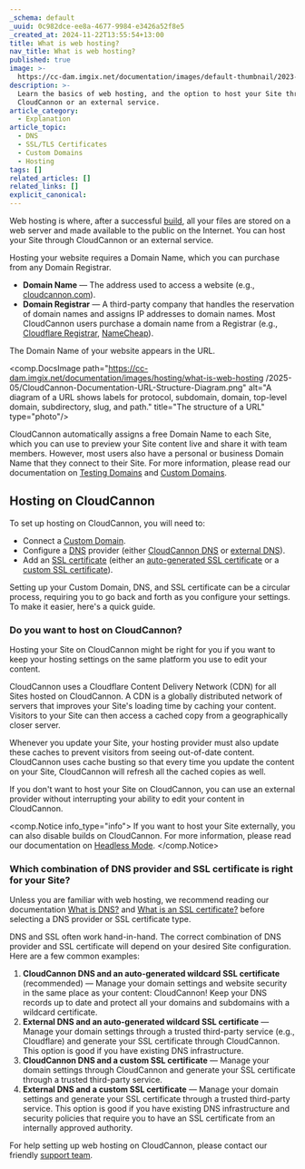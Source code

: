 ```yaml
---
_schema: default
_uuid: 0c982dce-ee8a-4677-9984-e3426a52f8e5
_created_at: 2024-11-22T13:55:54+13:00
title: What is web hosting?
nav_title: What is web hosting?
published: true
image: >-
  https://cc-dam.imgix.net/documentation/images/default-thumbnail/2023-Q4/CloudCannon-Documentation-Thumbnail.png
description: >-
  Learn the basics of web hosting, and the option to host your Site through
  CloudCannon or an external service.
article_category:
  - Explanation
article_topic:
  - DNS
  - SSL/TLS Certificates
  - Custom Domains
  - Hosting
tags: []
related_articles: []
related_links: []
explicit_canonical:
---
```

Web hosting is where, after a successful [build](/documentation/articles/what-is-a-site-build/), all your files are stored on a web server and made available to the public on the Internet. You can host your Site through CloudCannon or an external service.

Hosting your website requires a Domain Name, which you can purchase from any Domain Registrar.

* **Domain Name** — The address used to access a website (e.g., [cloudcannon.com](https://cloudcannon.com/)).
* **Domain Registrar** — A third-party company that handles the reservation of domain names and assigns IP addresses to domain names. Most CloudCannon users purchase a domain name from a Registrar (e.g., [Cloudflare Registrar](https://www.cloudflare.com/en-gb/products/registrar/), [NameCheap](https://www.namecheap.com/)).

The Domain Name of your website appears in the URL.

<comp.DocsImage path="https://cc-dam.imgix.net/documentation/images/hosting/what-is-web-hosting /2025-05/CloudCannon-Documentation-URL-Structure-Diagram.png" alt="A diagram of a URL shows labels for protocol, subdomain, domain, top-level domain, subdirectory, slug, and path." title="The structure of a URL" type="photo"/>

CloudCannon automatically assigns a free Domain Name to each Site, which you can use to preview your Site content live and share it with team members. However, most users also have a personal or business Domain Name that they connect to their Site. For more information, please read our documentation on [Testing Domains](/documentation/articles/what-is-a-testing-domain/) and [Custom Domains](/documentation/articles/what-is-a-custom-domain/).

## Hosting on CloudCannon

To set up hosting on CloudCannon, you will need to:

* Connect a [Custom Domain](/documentation/articles/what-is-a-custom-domain/).
* Configure a [DNS](/documentation/articles/what-is-dns/) provider (either [CloudCannon DNS](/documentation/articles/configure-cloudcannon-dns) or [external DNS](/documentation/articles/configure-external-dns/)).
* Add an [SSL certificate](/documentation/articles/what-is-an-ssl-certificate/) (either an [auto-generated SSL certificate](/documentation/articles/https-support-for-your-sites-hosted-on-cloudcannon/) or a [custom SSL certificate](/documentation/articles/add-a-custom-ssl-certificate/)).

Setting up your Custom Domain, DNS, and SSL certificate can be a circular process, requiring you to go back and forth as you configure your settings. To make it easier, here's a quick guide.

### Do you want to host on CloudCannon?

Hosting your Site on CloudCannon might be right for you if you want to keep your hosting settings on the same platform you use to edit your content.

CloudCannon uses a Cloudflare Content Delivery Network (CDN) for all Sites hosted on CloudCannon. A CDN is a globally distributed network of servers that improves your Site's loading time by caching your content. Visitors to your Site can then access a cached copy from a geographically closer server.

Whenever you update your Site, your hosting provider must also update these caches to prevent visitors from seeing out-of-date content. CloudCannon uses cache busting so that every time you update the content on your Site, CloudCannon will refresh all the cached copies as well.

If you don't want to host your Site on CloudCannon, you can use an external provider without interrupting your ability to edit your content in CloudCannon.

<comp.Notice info_type="info">
  If you want to host your Site externally, you can also disable builds on CloudCannon. For more information, please read our documentation on [Headless Mode](/documentation/articles/what-is-headless-mode/).
</comp.Notice>

### Which combination of DNS provider and SSL certificate is right for your Site?

Unless you are familiar with web hosting, we recommend reading our documentation [What is DNS?](/documentation/articles/what-is-dns/) and [What is an SSL certificate?](/documentation/articles/what-is-an-ssl-certificate/) before selecting a DNS provider or SSL certificate type.

DNS and SSL often work hand-in-hand. The correct combination of DNS provider and SSL certificate will depend on your desired Site configuration. Here are a few common examples:

1. **CloudCannon DNS and an auto-generated wildcard SSL certificate** (recommended) — Manage your domain settings and website security in the same place as your content: CloudCannon! Keep your DNS records up to date and protect all your domains and subdomains with a wildcard certificate.
2. **External DNS and an auto-generated wildcard SSL certificate** — Manage your domain settings through a trusted third-party service (e.g., Cloudflare) and generate your SSL certificate through CloudCannon. This option is good if you have existing DNS infrastructure.
3. **CloudCannon DNS and a custom SSL certificate** — Manage your domain settings through CloudCannon and generate your SSL certificate through a trusted third-party service.
4. **External DNS and a custom SSL certificate** — Manage your domain settings and generate your SSL certificate through a trusted third-party service. This option is good if you have existing DNS infrastructure and security policies that require you to have an SSL certificate from an internally approved authority.

For help setting up web hosting on CloudCannon, please contact our friendly [support team](/support/).